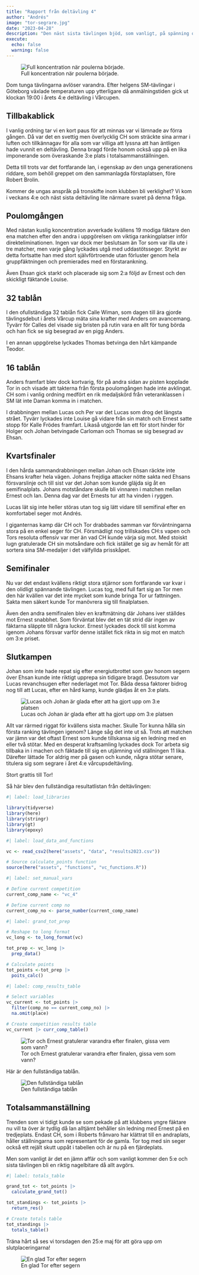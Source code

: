 ```yaml
---
title: "Rapport från deltävling 4"
author: "Andrés"
image: "tor-segrare.jpg"
date: "2023-04-28"
description: "Den näst sista tävlingen bjöd, som vanligt, på spänning och dramatik när en nygammal mästare gjorde sig påmind."
execute:
  echo: false
  warning: false
---
```


![Full koncentration när poulerna började.](start.jpg){fig-alt="poulefäktning i Vårcupens 4:e deltävling"}

Dom tunga tävlingarna avlöser varandra. Efter helgens SM-tävlingar i Göteborg växlade temperaturen upp ytterligare då anmälningstiden gick ut klockan 19:00 i årets 4:e deltävling i Vårcupen.

## Tillbakablick

I vanlig ordning tar vi en kort paus för att minnas var vi lämnade av förra gången. Då var det en svettig men överlycklig CH som sträckte sina armar i luften och tillkännagav för alla som var villiga att lyssna att han äntligen hade vunnit en deltävling. Denna bragd förde honom också upp på en lika imponerande som överaskande 3:e plats i totalsammanställningen.

Detta till trots var det fortfarande Ian, i egenskap av den unga generationens riddare, som behöll greppet om den sammanlagda förstaplatsen, före Robert Brolin.

Kommer de ungas anspråk på tronskifte inom klubben bli verklighet? Vi kom i veckans 4:e och näst sista deltävling lite närmare svaret på denna fråga.

## Poulomgången

Med nästan kuslig koncentration avverkade kvällens 19 modiga fäktare den ena matchen efter den andra i uppgörelsen om viktiga rankingplatser inför direkteliminationen. Ingen var dock mer beslutsam än Tor som var illa ute i tre matcher, men varje gång lyckades utgå med uddastötsseger. Styrkt av detta fortsatte han med stort självförtroende utan förluster genom hela gruppfäktningen och premierades med en förstarankning.

Även Ehsan gick starkt och placerade sig som 2:a följd av Ernest och den skickligt fäktande Louise.

## 32 tablån

I den ofullständiga 32 tablån fick Calle Wiman, som dagen till ära gjorde tävlingsdebut i årets Vårcup mäta sina krafter med Anders om avancemang. Tyvärr för Calles del visade sig bristen på rutin vara en allt för tung börda och han fick se sig besegrad av en pigg Anders.

I en annan uppgörelse lyckades Thomas betvinga den hårt kämpande Teodor.

## 16 tablån

Anders framfart blev dock kortvarig, för på andra sidan av pisten kopplade Tor in och visade att takterna från första poulomgången hade inte avklingat. CH som i vanlig ordning medfört en rik medaljskörd från veteranklassen i SM lät inte Daman komma in i matchen.

I drabbningen mellan Lucas och Per var det Lucas som drog det längsta strået. Tyvärr lyckades inte Louise gå vidare från sin match och Ernest satte stopp för Kalle Frödes framfart. Likaså utgjorde Ian ett för stort hinder för Holger och Johan betvingade Carloman och Thomas se sig besegrad av Ehsan.

## Kvartsfinaler

I den hårda sammandrabbningen mellan Johan och Ehsan räckte inte Ehsans krafter hela vägen. Johans frejdiga attacker nötte sakta ned Ehsans försvarslinje och till sist var det Johan som kunde gläjda sig åt en semifinalplats. Johans motståndare skulle bli vinnaren i matchen mellan Ernest och Ian. Denna dag var det Ernests tur att ha vinden i ryggen.

Lucas lät sig inte heller störas utan tog sig lätt vidare till semifinal efter en komfortabel seger mot Andrés.

I giganternas kamp där CH och Tor drabbades samman var förväntningarna stora på en enkel seger för CH. Försmädligt nog trillskades CH:s vapen och Tors resoluta offensiv var mer än vad CH kunde värja sig mot. Med stoiskt lugn gratulerade CH sin motsåndare och fick istället ge sig av hemåt för att sortera sina SM-medaljer i det välfyllda prisskåpet.

## Semifinaler

Nu var det endast kvällens riktigt stora stjärnor som fortfarande var kvar i den olidligt spännande tävlingen. Lucas tog, med full fart sig an Tor men den här kvällen var det inte mycket som kunde bringa Tor ur fattningen. Sakta men säkert kunde Tor manövrera sig till finalplatsen.

Även den andra semifinalen blev en kraftmätning där Johans iver ställdes mot Ernest snabbhet. Som förväntat blev det en tät strid där ingen av fäktarna släppte till några luckor. Ernest lyckades dock till sist komma igenom Johans försvar varför denne istället fick rikta in sig mot en match om 3:e priset.

## Slutkampen

Johan som inte hade repat sig efter energiutbrottet som gav honom segern över Ehsan kunde inte riktigt upprepa sin tidigare bragd. Dessutom var Lucas revanchsugen efter nederlaget mot Tor. Båda dessa faktorer bidrog nog till att Lucas, efter en hård kamp, kunde glädjas åt en 3:e plats.

![Lucas och Johan är glada efter att ha gjort upp om 3:e platsen](lucas_johan.jpg){fig-alt="Lucas och Johan"}

Allt var rärmed riggat för kvällens sista macher. Skulle Tor kunna hålla sin första ranking tävlingen igenom? Länge såg det inte ut så. Trots att matchen var jämn var det oftast Ernest som kunde tillskansa sig en ledning med en eller två stötar. Med en desperat kraftsamling lyckades dock Tor arbeta sig tillbaka in i machen och fäktade till sig en utjämning vid ställningen 11 lika. Därefter lättade Tor aldrig mer på gasen och kunde, några stötar senare, titulera sig som segrare i året 4:e vårcupsdeltävling.

Stort grattis till Tor!

Så här blev den fullständiga resultatlistan från deltävlingen:

```r
#| label: load_libraries

library(tidyverse)
library(here)
library(stringr)
library(gt)
library(epoxy)
```

```r
#| label: load_data_and_functions

vc <- read_csv2(here("assets", "data", "results2023.csv"))

# Source calculate_points function
source(here("assets", "functions", "vc_functions.R"))

```

```r
#| label: set_manual_vars

# Define current competition
current_comp_name <- "vc_4"

# Define current comp no
current_comp_no <- parse_number(current_comp_name)
```

```r
#| label: grand_tot_prep

# Reshape to long format
vc_long <- to_long_format(vc) 

tot_prep <- vc_long |> 
  prep_data()

# Calculate points
tot_points <-tot_prep |> 
  poits_calc()
```

```r
#| label: comp_results_table

# Select variables
vc_current <- tot_points |> 
  filter(comp_no == current_comp_no) |> 
  na.omit(place)

# Create competition results table
vc_current |> curr_comp_table()
```

![Tor och Ernest gratulerar varandra efter finalen, gissa vem som vann?](tor_ernest.jpg)

Här är den fullständiga tablån.

![Den fullständiga tablån](tabla-vc4.jpg){fig-alt="Den fullständiga tablån från Vårcupens 4:e deltävling"}

## Totalsammanställning

Trenden som vi tidigt kunde se som pekade på att klubbens yngre fäktare nu vill ta över är tydlig då Ian alltjämt behåller sin ledning med Ernest på en tredjeplats. Endast CH, som i Roberts frånvaro har klättrat till en andraplats, håller ställningarna som representant för de gamla. Tor tog med sin seger också ett rejält skutt uppåt i tabellen och är nu på en fjärdeplats.

Men som vanligt är det en jämn affär och som vanligt kommer den 5:e och sista tävlingen bli en riktig nagelbitare då allt avgörs.

```r
#| label: totals_table

grand_tot <- tot_points |> 
  calculate_grand_tot()

tot_standings <- tot_points |> 
  return_res()

# Create totals table
tot_standings |> 
  totals_table()
```

Träna hårt så ses vi torsdagen den 25:e maj för att göra upp om slutplaceringarna!

![En glad Tor efter segern](tor-segrare.jpg){fig-alt="En glad Tor efter segern i Vårcupens 4:e deltävling"}
